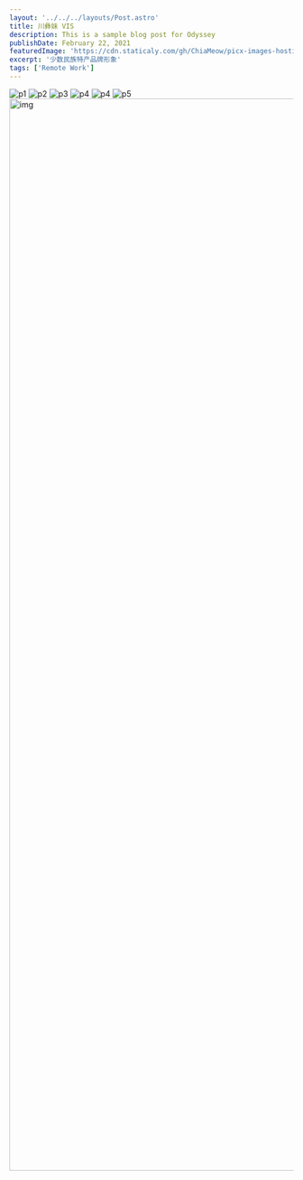 ```yaml
---
layout: '../../../layouts/Post.astro'
title: 川彝妹 VIS
description: This is a sample blog post for Odyssey
publishDate: February 22, 2021
featuredImage: 'https://cdn.staticaly.com/gh/ChiaMeow/picx-images-hosting@master/7.p0kgm4d6zj4.webp'
excerpt: '少数民族特产品牌形象'
tags: ['Remote Work']
---
```


![p1](https://cdn.staticaly.com/gh/ChiaMeow/picx-images-hosting@master/CYM6.4uhbwqdquzu0.webp)
![p2](https://cdn.staticaly.com/gh/ChiaMeow/picx-images-hosting@master/CYM5.36hx038v9e80.webp)
![p3](https://cdn.staticaly.com/gh/ChiaMeow/picx-images-hosting@master/CYM4.4mhf6ztlae40.webp)
![p4](https://cdn.staticaly.com/gh/ChiaMeow/picx-images-hosting@master/CYM2.1z6n2fkdamv4.webp)
![p4](https://cdn.staticaly.com/gh/ChiaMeow/picx-images-hosting@master/CYM2.1z6n2fkdamv4.webp)
![p5](https://cdn.staticaly.com/gh/ChiaMeow/picx-images-hosting@master/CYM1.71a6dp6r3o00.webp)
<img src="https://cdn.staticaly.com/gh/ChiaMeow/picx-images-hosting@master/7.p0kgm4d6zj4.webp" width="1900" alt="img" />
